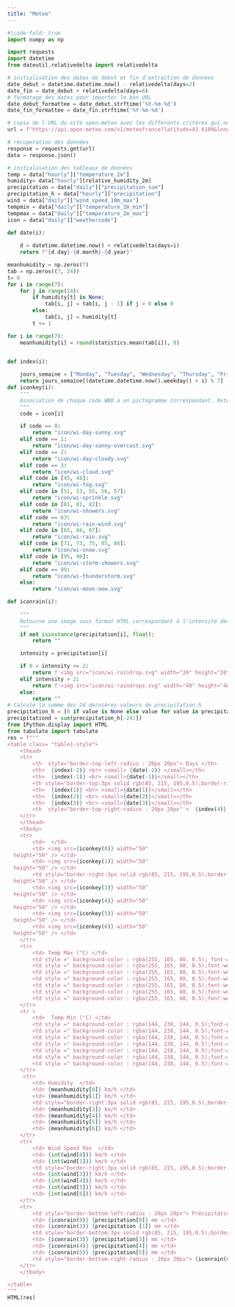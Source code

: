 ```yaml
---
title: "Meteo"
---
```

```python
#|code-fold: true
import numpy as np

import requests
import datetime
from dateutil.relativedelta import relativedelta

# initialisation des dates de debut et fin d'extraction de données
date_debut = datetime.datetime.now() - relativedelta(days=2)
date_fin = date_debut + relativedelta(days=6)
# formatage des dates pour importer le bon URL
date_debut_formattee = date_debut.strftime('%Y-%m-%d') 
date_fin_formattee = date_fin.strftime('%Y-%m-%d')  

# copie de l'URL du site open-meteo avec les differents critères qui nous interessent
url = f"https://api.open-meteo.com/v1/meteofrance?latitude=43.6109&longitude=3.8763&hourly=temperature_2m,relative_humidity_2m,precipitation&daily=weathercode,temperature_2m_max,temperature_2m_min,wind_speed_10m_max,precipitation_sum&timezone=Europe%2FLondon&start_date={date_debut_formattee}&end_date={date_fin_formattee}"

# récuperation des données
response = requests.get(url)
data = response.json()

# initialisation des tableaux de données
temp = data["hourly"]["temperature_2m"]
humidity= data["hourly"][relative_humidity_2m]
precipitation = data["daily"]["precipitation_sum"]
precipitation_h = data["hourly"]["precipitation"]
wind = data["daily"]["wind_speed_10m_max"]
tempmin = data["daily"]["temperature_2m_min"]
tempmax = data["daily"]["temperature_2m_max"]
icon = data["daily"]["weathercode"]

def date(i):
    
    d = datetime.datetime.now() + relativedelta(days=i)
    return f"{d.day}-{d.month}-{d.year}"

meanhumidity = np.zeros(7)
tab = np.zeros((7, 24))
t= 0
for i in range(7):
    for j in range(24):
        if humidity[t] is None:
            tab[i, j] = tab[i, j - 1] if j > 0 else 0
        else:
            tab[i, j] = humidity[t]
        t += 1

for i in range(7):
    meanhumidity[i] = round(statistics.mean(tab[i]), 0)


def index(i):
    
    jours_semaine = ["Monday", "Tuesday", "Wednesday", "Thursday", "Friday", "Saturday", "Sunday"]
    return jours_semaine[(datetime.datetime.now().weekday() + i) % 7]  
def iconkey(i):
    """
    Association de chaque code WBO à un pictogramme correspondant. Retourne le chemin d'accès au pictogramme par une chaîne de caractères. Version daily.
    """
    code = icon[i]

    if code == 0:
        return "icon/wi-day-sunny.svg"
    elif code == 1:
        return "icon/wi-day-sunny-overcast.svg"
    elif code == 2:
        return "icon/wi-day-cloudy.svg"
    elif code == 3:
        return "icon/wi-cloud.svg"
    elif code in [45, 48]:
        return "icon/wi-fog.svg"
    elif code in [51, 53, 55, 56, 57]:
        return "icon/wi-sprinkle.svg"
    elif code in [61, 81, 82]:
        return "icon/wi-showers.svg"
    elif code == 63:
        return "icon/wi-rain-wind.svg"
    elif code in [65, 66, 67]:
        return "icon/wi-rain.svg"
    elif code in [71, 73, 75, 85, 86]:
        return "icon/wi-snow.svg"
    elif code in [95, 96]:
        return "icon/wi-storm-showers.svg"
    elif code == 99:
        return "icon/wi-thunderstorm.svg"
    else:
        return "icon/wi-moon-new.svg"

def iconrain(i):
    
    """
    Retourne une image sous format HTML correspondant à l'intensité des précipitations.
    """
    if not isinstance(precipitation[i], float):
        return ""

    intensity = precipitation[i]

    if 0 < intensity <= 2:
        return f'<img src="icon/wi-raindrop.svg" width="20" height="20" />'
    elif intensity > 2:
        return f'<img src="icon/wi-raindrops.svg" width="40" height="40" />'
    else:
        return ""  
# Calcule la somme des 24 dernières valeurs de precipitation_h
precipitation_h = [0 if value is None else value for value in precipitation_h]
precipitationd = sum(precipitation_h[-24:])        
from IPython.display import HTML
from tabulate import tabulate
res = f"""
<table class= "table1-style">
    <thead>
    <tr>  
        <th  style="border-top-left-radius : 20px 20px"> Days </th>
        <th>  {index(-2)} <br> <small> {date(-2)} </small></th>
        <th>  {index(-1)} <br> <small>{date(-1)}</small></th>
        <th style="border-top:3px solid rgb(85, 215, 195,0.5);border-right:3px solid rgb(85, 215, 195,0.5);border-left:3px solid rgb(85, 215, 195,0.5)">   <a  style="text-decoration:none"> Today <br> <small>{date(0)}</small> </a></th>
        <th>  {index(1)} <br> <small>{date(1)}</small></th>
        <th>  {index(2)} <br> <small>{date(2)}</small></th>
        <th>  {index(3)} <br> <small>{date(3)}</small></th>
        <th  style="border-top-right-radius : 20px 20px" >  {index(4)} <br> <small>{date(4)}</small></th>
    </tr>
    </thead>
    <tbody>
    <tr> 
        <td>  </td>
        <td> <img src={iconkey(0)} width="50"
  height="50" /> </td>
        <td> <img src={iconkey(1)} width="50"
  height="50" /> </td>
        <td style="border-right:3px solid rgb(85, 215, 195,0.5);border-left:3px solid rgb(85, 215, 195,0.5)"> <img src={iconkey(2)} width="50"
  height="50" /> </td>
        <td> <img src={iconkey(3)} width="50"
  height="50" /> </td>
        <td> <img src={iconkey(4)} width="50"
  height="50" /> </td>
        <td> <img src={iconkey(5)} width="50"
  height="50" /> </td>
        <td> <img src={iconkey(6)} width="50"
  height="50" /> </td>
    </tr>
    <tr> 
        <td> Temp Max (°C) </td>
        <td style =" background-color : rgba(255, 165, 80, 0.5); font-weight: bold;" > {tempmax[0]}°C </td>
        <td style =" background-color : rgba(255, 165, 80, 0.5);font-weight: bold;" > {tempmax[1]}°C </td>
        <td style =" background-color : rgba(255, 165, 80, 0.5);font-weight: bold;border-right:3px solid rgb(85, 215, 195,0.5);border-left:3px solid rgb(85, 215, 195,0.5)" > {tempmax[2]}°C </td>
        <td style =" background-color : rgba(255, 165, 80, 0.5);font-weight: bold;" > {tempmax[3]}°C </td>
        <td style =" background-color : rgba(255, 165, 80, 0.5);font-weight: bold;" > {tempmax[4]}°C </td>
        <td style =" background-color : rgba(255, 165, 80, 0.5);font-weight: bold;" > {tempmax[5]}°C </td>
        <td style =" background-color : rgba(255, 165, 80, 0.5);font-weight: bold;" > {tempmax[6]}°C </td>
    </tr>
    <tr > 
        <td>  Temp Min (°C) </td>
        <td style =" background-color : rgba(144, 238, 144, 0.5);font-weight: bold;" > {tempmin[0]}°C </td>
        <td style =" background-color : rgba(144, 238, 144, 0.5);font-weight: bold;" > {tempmin[1]}°C </td>
        <td style =" background-color : rgba(144, 238, 144, 0.5);font-weight: bold;border-right:3px solid rgb(85, 215, 195,0.5);border-left:3px solid rgb(85, 215, 195,0.5)" > {tempmin[2]}°C </td>
        <td style =" background-color : rgba(144, 238, 144, 0.5);font-weight: bold;" > {tempmin[3]}°C </td>
        <td style =" background-color : rgba(144, 238, 144, 0.5);font-weight: bold;" > {tempmin[4]}°C </td>
        <td style =" background-color : rgba(144, 238, 144, 0.5);font-weight: bold;" > {tempmin[5]}°C </td>
        <td style =" background-color : rgba(144, 238, 144, 0.5);font-weight: bold;" > {tempmin[6]}°C </td>
    </tr>
     <tr> 
        <td> Humidity  </td>
        <td> {meanhumidity[0]} km/h </td>
        <td> {meanhumidity[1]} km/h </td>
        <td style="border-right:3px solid rgb(85, 215, 195,0.5);border-left:3px solid rgb(85, 215, 195,0.5)"> {meanhumidity[2]} km/h </td>
        <td> {meanhumidity[3]} km/h </td>
        <td> {meanhumidity[4]} km/h </td>
        <td> {meanhumidity[5]} km/h </td>
        <td> {meanhumidity[6]} km/h </td>
    </tr>
    <tr> 
        <td> Wind Speed Max  </td>
        <td> {int(wind[0])} km/h </td>
        <td> {int(wind[1])} km/h </td>
        <td style="border-right:3px solid rgb(85, 215, 195,0.5);border-left:3px solid rgb(85, 215, 195,0.5)"> {int(wind[2])} km/h </td>
        <td> {int(wind[3])} km/h </td>
        <td> {int(wind[4])} km/h </td>
        <td> {int(wind[5])} km/h </td>
        <td> {int(wind[6])} km/h </td>
    </tr>
    <tr> 
        <td style="border-bottom-left-radius : 20px 20px"> Precipitation </td>
        <td> {iconrain(0)} {precipitation[0]} mm </td>
        <td> {iconrain(1)} {precipitation [1]} mm </td>
        <td style="border-bottom:3px solid rgb(85, 215, 195,0.5);border-right:3px solid rgb(85, 215, 195,0.5);border-left:3px solid rgb(85, 215, 195,0.5)"> {iconrain(2)} {precipitation[2]} mm </td>
        <td> {iconrain(3)} {precipitation[3]} mm </td>
        <td> {iconrain(4)} {precipitation[4]} mm </td>
        <td> {iconrain(5)} {precipitation[5]} mm </td>
        <td style="border-bottom-right-radius : 20px 20px"> {iconrain(6)} {precipitationd} mm </td>
    </tr>
    </tbody>

</table>
"""
HTML(res)
```
